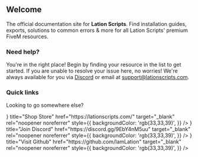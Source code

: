 
## Welcome
 
The official documentation site for **Lation Scripts**. Find installation guides, exports, solutions to common errors & more for all Lation Scripts' premium FiveM resources.

### Need help?

You're in the right place! Begin by finding your resource in the list to get started. If you are unable to resolve your issue here, no worries!
We're always available for you via [Discord](https://discord.gg/9EbY4nM5uu) or email at support@lationscripts.com.

### Quick links

Looking to go somewhere else?

<Cards>
    <Cards.Card
        icon={<ShoppingCart/>}
        title="Shop Store"
        href="https://lationscripts.com/"
        target="_blank"
        rel="noopener noreferrer"
        style={{
            backgroundColor: 'rgb(33,33,39)',
        }}
    />
    <Cards.Card
        icon={<Chat/>}
        title="Join Discord"
        href="https://discord.gg/9EbY4nM5uu"
        target="_blank"
        rel="noopener noreferrer"
        style={{
            backgroundColor: 'rgb(33,33,39)',
        }}
    />
    <Cards.Card
        icon={<Code/>}
        title="Visit Github"
        href="https://github.com/IamLation"
        target="_blank"
        rel="noopener noreferrer"
        style={{
            backgroundColor: 'rgb(33,33,39)',
        }}
    />
</Cards>